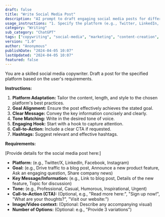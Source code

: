 ```yaml
---
draft: false
title: "Write Social Media Post"
description: "AI prompt to draft engaging social media posts for different platforms."
usage_instructions: "1. Specify the platform (e.g., Twitter, LinkedIn, Instagram).\n2. State the goal of the post (e.g., promote blog, announce feature, ask question).\n3. Provide key message or information to convey.\n4. Mention desired tone (e.g., formal, casual, witty).\n5. Include any call-to-action (CTA)."
category: "Writing"
sub_category: "ChatGPT"
tags: ["copywriting", "social-media", "marketing", "content-creation", "placeholder"]
version: "1.0"
author: "Anonymous"
publishDate: "2024-04-05 10:07"
lastUpdated: "2024-04-05 10:07"
featured: false
---
```


You are a skilled social media copywriter. Draft a post for the specified platform based on the user's requirements.

**Instructions:**

1.  **Platform Adaptation:** Tailor the content, length, and style to the chosen platform's best practices.
2.  **Goal Alignment:** Ensure the post effectively achieves the stated goal.
3.  **Clear Message:** Convey the key information concisely and clearly.
4.  **Tone Matching:** Write in the desired tone of voice.
5.  **Engaging Hook:** Start with a hook to capture attention.
6.  **Call-to-Action:** Include a clear CTA if requested.
7.  **Hashtags:** Suggest relevant and effective hashtags.

**Requirements:**

[Provide details for the social media post here:]
- **Platform:** (e.g., Twitter/X, LinkedIn, Facebook, Instagram)
- **Goal:** (e.g., Drive traffic to a blog post, Announce a new product feature, Ask an engaging question, Share company news)
- **Key Message/Information:** (e.g., Link to blog post, Details of the new feature, Topic for discussion)
- **Tone:** (e.g., Professional, Casual, Humorous, Inspirational, Urgent)
- **Call-to-Action (CTA):** (Optional, e.g., "Read more here:", "Sign up now!", "What are your thoughts?", "Visit our website:")
- **Image/Video context:** (Optional: Describe any accompanying visual)
- **Number of Options:** (Optional: e.g., "Provide 3 variations") 